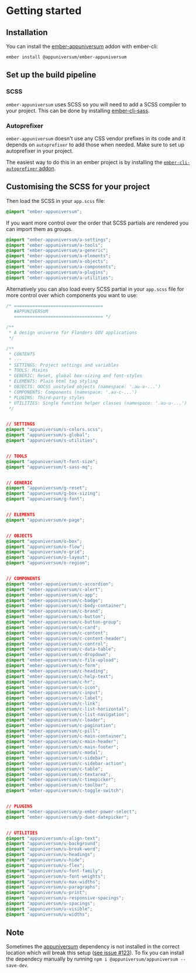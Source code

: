 
<Meta title="Outline/Getting started" />

<style>{`
  .sbdocs-p,
  .sbdocs-ul,
  .sbdocs-li,
  .sbdocs-p code {
    font-weight: 400;
    font-size: 1.6rem;
  }

  .sbdocs-a {
    display: inline-flex;
    align-items: center;
    font-family: var(--au-font);
    transition: color var(--au-transition), text-decoration var(--au-transition);
    font-weight: var(--au-regular);
    text-decoration: underline;
    text-decoration-color: var(--au-blue-300);
    color: var(--au-blue-700);
  }

  .sbdocs-a:visited {
    color: var(--au-blue-700);
  }

  .sbdocs-a:hover,
  .sbdocs-a:focus {
    color: var(--au-blue-900);
    text-decoration-color: var(--au-blue-200);
  }

  .sbdocs-a:focus {
    outline: var(--au-outline);
    outline-offset: var(--au-outline-offset);
  }

  code {
    font-family: courier, monospace;
  }

  .os-content {
    background-color: var(--au-gray-100);
  }
`}</style>

# Getting started

## Installation

You can install the [ember-appuniversum](https://www.npmjs.com/package/@appuniversum/ember-appuniversum) addon with ember-cli:

`ember install @appuniversum/ember-appuniversum`

## Set up the build pipeline

### SCSS

`ember-appuniversum` uses SCSS so you will need to add a SCSS compiler to your project. This can be done by installing [ember-cli-sass](https://www.npmjs.com/package/ember-cli-sass).

### Autoprefixer
`ember-appuniversum` doesn't use any CSS vendor prefixes in its code and it depends on `autoprefixer` to add those when needed. Make sure to set up autoprefixer in your project.

The easiest way to do this in an ember project is by installing the [`ember-cli-autoprefixer` addon](https://github.com/kimroen/ember-cli-autoprefixer).

## Customising the SCSS for your project

Then load the SCSS in your `app.scss` file:
``` css
@import "ember-appuniversum";
```

If you want more control over the order that SCSS partials are rendered you can import them as groups.
``` css
@import "ember-appuniversum/a-settings";
@import "ember-appuniversum/a-tools";
@import "ember-appuniversum/a-generic";
@import "ember-appuniversum/a-elements";
@import "ember-appuniversum/a-objects";
@import "ember-appuniversum/a-components";
@import "ember-appuniversum/a-plugins";
@import "ember-appuniversum/a-utilities";
```

Alternatively you can also load every SCSS partial in your `app.scss` file for more control over which components you want to use:

``` css
/* ==================================
   #APPUNIVERSUM
   ================================== */

/**
 * A design universe for Flanders GOV applications
 */

/**
 * CONTENTS
 * ---
 * SETTINGS: Project settings and variables
 * TOOLS: Mixins
 * GENERIC: Reset, global box-sizing and font-styles
 * ELEMENTS: Plain html tag styling
 * OBJECTS: OOCSS unstyled objects (namespace: '.au-o-...')
 * COMPONENTS: Components (namespace: '.au-c-...')
 * PLUGINS: Third-party styles
 * UTILITIES: Single function helper classes (namespace: '.au-u-...')
 */


// SETTINGS
@import "appuniversum/s-colors.scss";
@import "appuniversum/s-global";
@import "appuniversum/s-utilities";


// TOOLS
@import "appuniversum/t-font-size";
@import "appuniversum/t-sass-mq";


// GENERIC
@import "appuniversum/g-reset";
@import "appuniversum/g-box-sizing";
@import "appuniversum/g-font";


// ELEMENTS
@import "appuniversum/e-page";


// OBJECTS
@import "appuniversum/o-box";
@import "appuniversum/o-flow";
@import "appuniversum/o-grid";
@import "appuniversum/o-layout";
@import "appuniversum/o-region";


// COMPONENTS
@import "ember-appuniversum/c-accordion";
@import "ember-appuniversum/c-alert";
@import "ember-appuniversum/c-app";
@import "ember-appuniversum/c-badge";
@import "ember-appuniversum/c-body-container";
@import "ember-appuniversum/c-brand";
@import "ember-appuniversum/c-button";
@import "ember-appuniversum/c-button-group";
@import "ember-appuniversum/c-card";
@import "ember-appuniversum/c-content";
@import "ember-appuniversum/c-content-header";
@import "ember-appuniversum/c-control";
@import "ember-appuniversum/c-data-table";
@import "ember-appuniversum/c-dropdown";
@import "ember-appuniversum/c-file-upload";
@import "ember-appuniversum/c-form";
@import "ember-appuniversum/c-heading";
@import "ember-appuniversum/c-help-text";
@import "ember-appuniversum/c-hr";
@import "ember-appuniversum/c-icon";
@import "ember-appuniversum/c-input";
@import "ember-appuniversum/c-label";
@import "ember-appuniversum/c-link";
@import "ember-appuniversum/c-list-horizontal";
@import "ember-appuniversum/c-list-navigation";
@import "ember-appuniversum/c-loader";
@import "ember-appuniversum/c-pagination";
@import "ember-appuniversum/c-pill";
@import "ember-appuniversum/c-main-container";
@import "ember-appuniversum/c-main-header";
@import "ember-appuniversum/c-main-footer";
@import "ember-appuniversum/c-modal";
@import "ember-appuniversum/c-sidebar";
@import "ember-appuniversum/c-sidebar-action";
@import "ember-appuniversum/c-table";
@import "ember-appuniversum/c-textarea";
@import "ember-appuniversum/c-timepicker";
@import "ember-appuniversum/c-toolbar";
@import "ember-appuniversum/c-toggle-switch";


// PLUGINS
@import "ember-appuniversum/p-ember-power-select";
@import "ember-appuniversum/p-duet-datepicker";


// UTILITIES
@import "appuniversum/u-align-text";
@import "appuniversum/u-background";
@import "appuniversum/u-break-word";
@import "appuniversum/u-headings";
@import "appuniversum/u-hide";
@import "appuniversum/u-flex";
@import "appuniversum/u-font-family";
@import "appuniversum/u-font-weights";
@import "appuniversum/u-max-widths";
@import "appuniversum/u-paragraphs";
@import "appuniversum/u-print";
@import "appuniversum/u-responsive-spacings";
@import "appuniversum/u-spacings";
@import "appuniversum/u-visible";
@import "appuniversum/u-widths";

```

## Note
Sometimes the [appuniversum](https://github.com/appuniversum/appuniversum) dependency is not installed in the correct location which will break this setup ([see issue #123](https://github.com/appuniversum/ember-appuniversum/issues/123)). To fix you can install the dependecy manually by running
`npm i @appuniversum/appuniversum --save-dev`.
